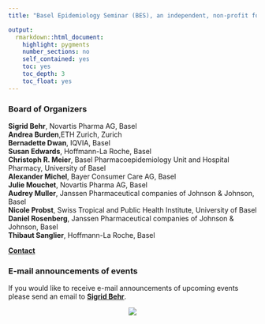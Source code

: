 ---
title: "Basel Epidemiology Seminar (BES), an independent, non-profit forum for discussion between epidemiologists"

output: 
  rmarkdown::html_document:
    highlight: pygments
    number_sections: no
    self_contained: yes
    toc: yes
    toc_depth: 3
    toc_float: yes
---

### Board of Organizers

__Sigrid Behr__, Novartis Pharma AG, Basel  
__Andrea Burden__,ETH Zurich, Zurich  
__Bernadette Dwan__, IQVIA, Basel   
__Susan Edwards__, Hoffmann-La Roche, Basel   
__Christoph R. Meier__, Basel Pharmacoepidemiology Unit and Hospital Pharmacy, University of Basel  
__Alexander Michel__, Bayer Consumer Care AG, Basel  
__Julie Mouchet__, Novartis Pharma AG, Basel  
__Audrey Muller__, Janssen Pharmaceutical companies of Johnson & Johnson, Basel   
__Nicole Probst__, Swiss Tropical and Public Health Institute, University of Basel  
__Daniel Rosenberg__, Janssen Pharmaceutical companies of Johnson & Johnson, Basel  
__Thibaut Sanglier__, Hoffmann-La Roche, Basel  
 

[__Contact__](mailto:sigrid.behr@novartis.com)

### E-mail announcements of events

If you would like to receive e-mail announcements of upcoming events please send an email to [__Sigrid Behr__](mailto:sigrid.behr@novartis.com).

<center>![](BES_Theme.jpg)</center>  
  










